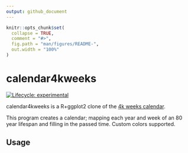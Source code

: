 ```yaml
---
output: github_document
---
```


<!-- README.md is generated from README.Rmd. Please edit that file -->

```r
knitr::opts_chunk$set(
  collapse = TRUE,
  comment = "#>",
  fig.path = "man/figures/README-",
  out.width = "100%"
)
```

# calendar4kweeks

<!-- badges: start -->
[![Lifecycle: experimental](https://img.shields.io/badge/lifecycle-experimental-orange.svg)](https://lifecycle.r-lib.org/articles/stages.html#experimental)
<!-- badges: end -->

calendar4kweeks is a R+ggplot2 clone of the [4k weeks calendar](https://4kweeks.com/). 

This program creates a calendar; mapping each year and week of an 80 year lifespan and filling in the passed time. Custom colors supported.

## Usage

